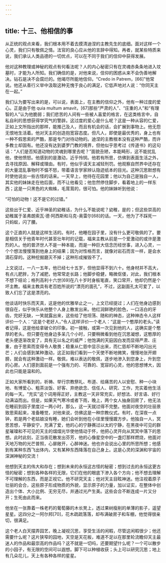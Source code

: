 ```yaml
---
---
---
```

title: 十三、他相信的事
---




从正统的观点来看，我们根本用不着去摸清迪涅的主教先生的底细。面对这样一个心灵，我们只有敬佩之情。法官的良心应从他的言辞中得知。再者，就某些特质来说，我们承认人类品德的一切优点，可以在不同于我们的信仰中获得发展。

他对这种教理或神秘的观点有何看法呢？人的内心秘密只有在灵魂赤条条地进入坟墓时，才能为人所知。我们确信的是，对他来说，信仰的困惑从来不会伪善地解决。钻石是决不会腐烂的。他竭尽所能地信仰。“Credo in Patrem，[66]”他常说。他还从善行义举中汲取这种无愧于良心的满足，它低声地对人说：“你同天主在一起。”

我们认为要写出来的是，可以说，表面上，在主教的信仰之外，他有一种过度的爱心。正是由于他 quia multum amavit，[67]那些“严肃的人”、“庄重的人”和“有理智的人”认为他脆弱；我们悲苦的人间有一些被人喜爱的格言，在这类格言中，自私自利的思想获得学究气的警辟。这过度的爱心是什么呢？这是一种从容的仁爱，正如上文所指出的那样，能推己及人，而且有机会的话，会扩展到事物上。他无怨无恨地生活着。他对天主的创造抱宽容态度。但凡人，即使是最优秀的，身上也有一种不假思索的严酷，那是专门对待动物的。迪涅的主教根本没有这种严酷，而许多教士却固有。他还没有达到婆罗门教的境界，但他似乎思考过《传道书》的这句话：“人们是否知道动物的灵魂到哪里去呢？”面貌丑陋，本能畸形，这不能扰乱他，使他愤怒。他感到的是激动，近乎怜悯。他若有所思，仿佛到表面生活之外，去寻找原因、解释或理由。有时，他似乎请天主减轻刑罚。他观察自然界中还存在的大量混乱事物时不愠不怒，带着语言学家辨认隐迹纸本的目光。这种沉思默想有时使他说出一些古怪的话来。一天早上，他待在花园里；他以为自己是独自一人，其实他的妹妹走在他后面，而不让他看见；他忽然停住脚步，看着地上的一样东西；这是一只黑色的大蜘蛛，毛茸茸的，很可怕。他的妹妹听到他说：

“可怕的动物！这不是它的过错。”

这些出于仁爱、近乎神圣的幼稚话，为什么不能说呢？幼稚，是的；但这些崇高的幼稚属于圣弗朗索瓦·德·阿西斯和马克-奥雷尔[68]的话。一天，他为了不踩死一只蚂蚁，闪了腰。

这个正直的人就是这样生活的。有时，他睡在园子里，没有什么更可敬佩的了。要是相信关于他青年时代甚至壮年时的记载，福来主教从前是一个爱激动的或许是激烈的人。他的普济世人不是一种本能，而是一种巨大信念历经世事，进入心灵，一个个想法慢慢落到他身上的结果；因为对性格而言，就像对岩石而言一样，是会水滴石穿的。这种挖掘磨灭不掉；这种形成摧毁不了。

上文说过，一八一五年，他已经七十五岁，但他显得不到六十。他身材并不高大，有点儿肥胖，为了减肥，他常常走长路；他脚步稳健，略微伛偻，对此，我们根本不想下结论；格列高利十六世[69]在八十岁时身板笔直，笑口常开，他却仍然是个坏主教。福来主教具有老百姓所说的“漂亮的面孔”，不过，这副面孔太可爱了，以致人们忘了这是漂亮的。

他谈话时快乐而天真，这是他的优雅举止之一，上文已经提过；人们在他身边感到很自在，似乎快乐从他整个人身上散发出来。他红润鲜艳的脸色，一口洁白的牙齿，完好无缺，一笑就露出来，这些给了他坦荡、随和的神态，这种神态令人这样评价一个人：“这是个老好人，”令人这样评价一个老人：“这是一个憨厚的老头。”读者记得，这是他给拿破仑的印象。初一接触，或第一次见到他的人，这确实是个憨厚的老头。但只要在他身边多呆几个小时，只要稍微看到他在沉思凝想，这憨厚的老头便逐渐改变了，具有无以名之的威严；他饱满的天庭因白发而显得严肃、庄重，由于思索而变得令人敬畏；稳重从仁慈中显示出来，而仁慈却不断地闪出光芒；人们会感到某种激动，这正如我们看到一个天使不断地微笑，慢慢地张开翅膀，就会有这种激动一样。敬佩，难以表达的敬佩，逐步地渗入到您身上，升到您的心房。人们感到面前是一个强有力的、可靠的、宽容的心灵，他的思想博大，因此也只能是温和的。

正如大家所看到的，祈祷、举行宗教祭礼、布道、给痛苦的人以安慰、种一小块地、有博爱心、粗茶淡饭、好客、弃绝欲念、信任人、研究、工作，充实着他生活的每一天。“充实”这个词用得正好，主教这一天非常充实，好想法、好言语、好行动满溢而出。但是，如果天气寒冷或者下雨，晚上，两个女人抽身回房了，他无法在睡前到园子里度过一两小时，那么，这一天就过得不完整。他面对夜空的壮丽景致思索起来，准备睡觉，对他来说，仿佛这是一种宗教仪式。有时，在深夜一点钟，若是两个老姑娘没有睡，她们会听到他在小径里慢慢踱方步。他独自一人，冥思苦想，平静安宁，充满了爱，他的心的宁静赛过以太的宁静，在黑夜中可见的群星璀璨和不可见的天主的熠熠光华使他情动于怀，他把心灵开向从冥冥中落下的思想。此时此刻，正当夜花散发出芬芳，他的心像星空中的一盏灯那样燃烧，他面对天地万物的光芒普照，心扉敞开，心醉神迷。他也许会说出心里的所思所想；他感到有某种东西飞出体内，又有某种东西降落在自己身上。这是心灵的深渊和宇宙的深渊神秘的交流！

他想到天主的伟大和存在；想到未来的永恒这古怪的秘密；想到过去的永恒这更古怪的秘密；想到各种各样的无限，它们在他的眼底下渗入各个方向；他不想去理解不可理解的东西，而是正视它。他不研究天主；他对天主目眩神迷。他注视着原子壮丽的会合，这些原子形成物质的外貌，显示原子的力量，加以证实，在整体中创造出个体、大小比例、无穷无尽，并通过光产生美。这些会合不断连成一片又分开；生死由此而来。

他坐在一张靠着一株老朽的葡萄藤的木长凳上，透过果树瘦削的单薄的影子，遥望星星。这四分之一阿尔邦[70]，花木疏疏落落，却布满破房子和车棚，他觉得很亲切，很满足。

这个老人白天摆弄园艺，晚上凝视沉思，享受生活的闲暇，尽管这闲暇很少；他还需要什么呢？这片狭窄的园地，天空是天花板，难道不足以在那里轮流瞻仰天主最迷人的作品和最崇高的作品吗？这不就是一切吗，还要期望什么呢？一个可以散步的小园子，有无限的空间可以遐想。脚下可以种植收获；头上可以研究沉思；地上有几朵花儿，天上有各种各样的星星。
